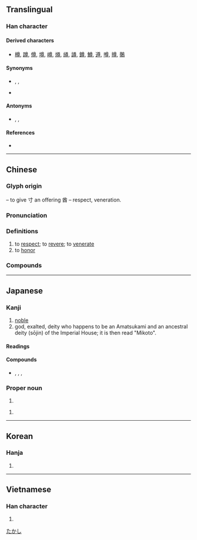 {{character info/new}}
==Translingual==

===Han character===
{{Han char|rn=41|rad=寸|as=09|sn=12|four=80346|canj=TWDI|ids=⿱酋寸}}

====Derived characters====
* [[樽]], [[蹲]], [[僔]], [[墫]], [[嶟]], [[燇]], [[繜]], [[譐]], [[鐏]], [[鱒]], [[遵]], [[噂]], [[撙]], [[鷷]]

====Synonyms====
* {{sense|respect}} {{l|mul|敬}}, {{l|mul|崇}}, {{l|mul|重}}
* {{sense|respectable}} {{l|mul|崇}}

====Antonyms====
* {{sense|respect}} {{l|mul|鄙}}, {{l|mul|蔑}}, {{l|mul|藐}}

====References====
* {{Han ref|kx=0295.100|dkj=07445|dj=0585.010|hdz=10509.060|uh=5C0A|ud=23562|bh=B44C|bd=46156}}

----

==Chinese==
{{zh-forms}}

===Glyph origin===
{{Han etym}}
{{Han compound|酋|t1=vinegar|寸|t2=hand|ls=ic}} – to give 寸 an offering 酋 – respect, veneration.

===Pronunciation===
{{zh-pron
|m=zūn
|c=zyun1,zeon1
|h=pfs=chûn
|md=
|mn=chun
|w=
|ma=Zh-zun.ogg
|mc=y
|oc=y
|cat=v
}}

===Definitions===
{{zh-hanzi}}

# to [[respect]]; to [[revere]]; to [[venerate]]
# to [[honor]]

===Compounds===
{{zh-der|尊堂|尊己卑人|唯吾獨尊|位尊勢重|尊人|尊榮|令尊|德隆望尊|家尊|尊老|不動尊|元始天尊|尊鑒|尊古卑今|尊容|尊親屬|尊長|尊像|唯我獨尊|令尊大人|尊年尚齒|尊君|尊宿|尊官厚祿|尊門|尊顯|尊翁|尊命|妄自尊大|仁尊|定於一尊|尊嫜|尊前集|尊嚴|尊兄|尊崇|尊王攘夷|府尊|尊俎|尊賢愛物|師道尊嚴|尊者|師尊|尊師重道|匏尊|世尊|九五之尊|尊貴|尊府|屈尊敬賢|屈尊|尊稱|尊駕|尊閫|尊賢使能|尊號|尊紀|尊相|尊敬|尊師|尊姓大名|尊卑|尊公|尊上|尊師貴道|安富尊榮|尊大君|尊嚴死|尊顏|傍尊|尊前|堂尊|師嚴道尊|尊重|德尊望重|勞尊重|二足尊|上尊|尊夫人|天尊|尊甫|倒清尊|太尊|推尊|敬老尊賢|旁尊|放尊重|萬乘之尊|犧尊|毒手尊拳|男尊女卑|目無尊長|本尊|汙尊|敝屣尊榮|迦葉尊者|老尊堂|聽憑尊便|貴無常尊|至尊|賢尊|老行尊|養尊處優|降貴紆尊|老尊|紆尊降貴|道尊|鰲裡奪尊|達尊|聚寶尊王|自尊自大|雞肋尊拳|阿尊事貴|至尊至貴|縣尊|自尊心|辭尊居卑|齒尊|識才尊賢|自尊}}

----

==Japanese==
{{attn|ja|readings need to be checked in DKJ}}

===Kanji===
{{ja-kanji|grade=6|rs=寸09}}

# [[noble]]
# god, exalted, deity who happens to be an Amatsukami and an ancestral deity (sōjin) of the Imperial House; it is then read "Mikoto".

====Readings====
{{ja-readings
|goon=そん
|kanon=そん
|on=る
|kun=とうと-ぶ, たっと-ぶ, とうと-い, たっと-い, みこと-, たけ, うやまう
}}

====Compounds====
* {{sense|respect}} {{ja-l|尊敬}}, {{ja-l|尊称}}, {{ja-l|尊崇}}, {{ja-l|尊重}}

===Proper noun===
{{ja-pos|proper|たかし}}

# {{given name|male|lang=ja}}

{{ja-pos|proper|たける}}

# {{given name|male|lang=ja}}

[[Category:Japanese male given names|たかし]]

----

==Korean==

===Hanja===
{{ko-hanja|hangeul=[[존]]|eumhun=[[높다|높을]]|rv=jon|mr=chon|ehrv=nopeun|ehmr=nop'ŭn|ehy=nophun}}

# {{defn|lang=ko|sort=寸09}}

----

==Vietnamese==

===Han character===
{{vi-hantu|[[tôn]], [[nhôn]], [[ton]], [[tun]], [[tặng]]|rs=寸09}}

# {{defn|lang=vi|sort=寸09}}